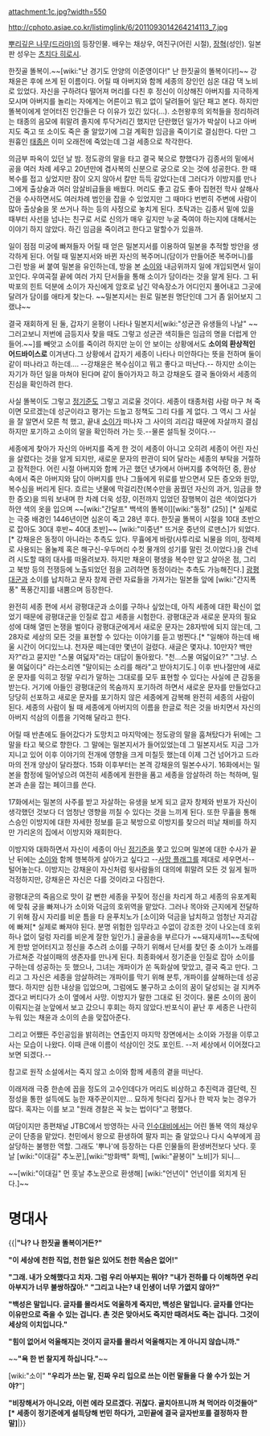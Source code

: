 attachment:1c.jpg?width=550

http://cphoto.asiae.co.kr/listimglink/6/2011093014264214113_7.jpg

[[뿌리깊은 나무(드라마)]]의 등장인물. 배우는 채상우, 여진구(어린 시절), [[장혁]](성인). 일본판 성우는 [[츠치다 히로시]].

한짓골 똘복이.~~[wiki:"난 경기도 안양의 이준영이다!" 난 한짓골의 똘복이다!]~~ 강채윤은 후에 쓰게 된 이름이다. 어릴 때 아버지와 함께 세종의 장인인 심온 대감 댁 노비로 있었다. 자신을 구하려다 떨어져 머리를 다친 후 정신이 이상해진 아버지를 지극하게 모시며 아버지를 놀리는 자에게는 어른이고 뭐고 없이 달려들어 일단 패고 본다. 하지만 똘복이에게 얻어터진 인간들은 다 이유가 있긴 있다(…). 소헌왕후의 외척들을 정리하려는 태종의 음모에 휘말려 졸지에 투닥거리긴 했지만 단란했던 일가가 박살이 나고 아버지도 죽고 또 소이도 죽은 줄 알았기에 그걸 계획한 임금을 죽이기로 결심한다. 다만 그 원흉인 [[태종]]은 이미 오래전에 죽었는데 그걸 세종으로 착각한다.

의금부 파옥이 있던 날 밤. 정도광의 말을 타고 결국 북으로 향했다가 김종서의 밑에서 공을 여러 차례 세우고 20년만에 겸사복의 신분으로 궁으로 오는 것에 성공한다. 한 때 복수를 접고 싶었지만 잠이 오지 않아서 칼만 득득 갈았다는데 그러다가 이방지를 만나 그에게 출상술과 여러 암살비급들을 배웠다. 머리도 좋고 감도 좋아 집현전 학사 살해사건을 수사하면서도 여러차례 범인을 잡을 수 있었지만 그 때마다 번번히 주변에 사람이 많아 출상술을 못 쓰거나 하는 등의 사정으로 놓치게 된다.
초탁과는 김종서 밑에 있을 때부터 사선을 넘나는 친구로 서로 신의가 매우 깊지만 누굴 죽여야 하는지에 대해서는 이야기 하지 않았다. 하긴 임금을 죽이려고 한다고 말할수가 있을까.
 
일이 점점 미궁에 빠져들자 어릴 때 얻은 밀본지서를 이용하여 밀본을 추적할 방안을 생각하게 된다. 어릴 때 밀본지서와 바뀐 자신의 복주머니(담이가 만들어준 복주머니)를 그린 방을 써 붙여 밀본을 유인하는데, 방을 본 [[소이]]와 내금위까지 일에 개입되면서 일이 꼬인다. 우여곡절 끝에 여러 가지 단서들을 통해 소이가 담이라는 것을 알게 된다. 그 뒤 박포의 힌트 덕분에 소이가 자신에게 암호로 남긴 약속장소가 어디인지 풀어내고 그곳에 달려가 담이를 애타게 찾는다. ~~밀본지서는 원로 밀본원 명단인데 그거 좀 읽어보지 그랬냐~~

결국 재회하게 된 둘, 갑자기 윤평이 나타나 밀본지서[wiki:"성균관 유생들의 나날" ~~그러고보니 저번에 금등지사 찾을 때도 그렇고 성균관 색히들은 임금의 명을 더럽게 안들어.~~]를 빼앗고 소이를 죽이려 하지만 눈이 안 보이는 상황에서도 '''소이의 환상적인 어드바이스로''' 이겨낸다.그 상황에서 갑자기 세종이 나타나 미안하다는 뜻을 전하며 둘이 같이 떠나라고 하는데…. --강채윤은 복수심이고 뭐고 좋다고 떠난다.-- 하지만 소이는 자기가 하던 일을 마쳐야 된다며 같이 돌아가자고 하고 강채윤도 결국 돌아와서 세종의 진심을 확인하려 한다.

사실 똘복이도 그렇고 [[정기준]]도 그렇고 괴로울 것이다. 세종이 태종처럼 사람 마구 쳐 죽이면 모르겠는데 성군이라고 평가는 드높고 정책도 그리 다를 게 없다. 그 역시 그 사실을 잘 알면서 모른 척 했고, 끝내 [[소이]]가 떠나자 그 사이의 괴리감 때문에 자살까지 결심하지만 포기하고 소이의 말을 확인하러 가는 듯.--물론 설득될 것이다.--

세종에게 찾아가 자신의 아버지를 죽게 한 것이 세종이 아니고 오히려 세종이 어린 자신을 살렸다는 것을 알게 되지만, 새로운 문자의 판관이 되어 달라는 세종의 부탁을 거절하고 잠적한다. 어린 시절 아버지와 함께 가곤 했던 냇가에서 아버지를 추억하던 중, 환상 속에서 죽은 아버지와 담이 아버지를 만나 그들에게 위로를 받으면서 모든 증오와 원망, 복수심을 버리게 된다. 흐르는 냇물에 막걸리잔(복수만을 꿈꿨던 자신의 과거, 임금을 향한 증오)을 띄워 보내며 한 차례 더욱 성장, 이전까지 입었던 잠행복이 검은 색이었다가 하얀 색의 옷을 입으며 ~~[wiki:"간달프" 백색의 똘복이][wiki:"동정" (25)] [* 실제로는 극중 배경인 1446년이면 심온이 죽고 28년 후다. 한짓골 똘복이 시절을 10대 초반으로 잡아도 30대 후반~ 40대 초반]~~ [wiki:"미중년" 뜨거운 중년의 로맨스]가 되었다.[* 강채윤은 동정이 아니라는 추측도 있다. 무휼에게 바랑(사투리로 뇌물을 의미, 정력제로 사용되는 올눌제 혹은 해구신-우두머리 수컷 물개의 성기를 말린 것.이었다.)을 건네려 시도할 때의 대사를 떠올려보자. 하지만 채윤이 평생을 복수만 알고 살아온 점, 그리고 북방 등의 전쟁등에 노출되었던 점을 고려하면 동정이라는 추측도 가능해진다.] [[광평대군]]과 소이를 납치하고 문자 창제 관련 자료들을 가져가는 밀본들 앞에 [wiki:"간지폭풍" 폭풍간지]를 내뿜으며 등장한다.

완전히 세종 편에 서서 광평대군과 소이를 구하나 싶었는데, 아직 세종에 대한 확신이 없었기 때문에 광평대군을 인질로 잡고 세종을 시험한다. 광평대군과 새로운 문자의 필요성에 대해 열띤 논쟁을 벌이다 광평대군에게서 새로운 문자는 28자밖에 되지 않는데, 그 28자로 세상의 모든 것을 표현할 수 있다는 이야기를 듣고 벙찐다.[* "일해야 하는데 배울 시간이 어디있느냐. 천자문 떼는데만 몇년이 걸렸다. 새글은 몇자냐. 10만자? 백만자?"라고 묻지만 "스물 여덟자"라는 대답이 돌아왔다. "천...스물 여덟이요?" "그냥. 스물 여덟이다" 라는소리엔 "말이되는 소리를 해라"고 받아치기도.] 이후 반나절만에 새로운 문자를 익히고 정말 우리가 말하는 그대로를 모두 표현할 수 있다는 사실에 큰 감동을 받는다. 거기에 아들인 광평대군의 목숨까지 포기하려 하면서 새로운 문자를 만들었다고 당당히 선포하고 새로운 문자를 포기하지 않은 세종에게 감복해 완전히 세종의 사람이 된다. 세종의 사람이 될 때 세종에게 아버지의 이름을 한글로 적은 것을 바치면서 자신의 아버지 석삼의 이름을 기억해 달라고 한다. 

어릴 때 반촌에도 들어갔다가 도망치고 마지막에는 정도광의 말을 훔쳐탔다가 뒤에는 그 말을 타고 북으로 향한다. 그 말에는 밀본지서가 들어있었는데 그 밀본지서도 지금 그가 지니고 있어 이후 이야기의 전개에 영향을 크게 미칠듯 했는데 이제 그건 넘어가고 드라마의 전개 양상이 달라졌다. 15화 이후부터는 본격 강채윤의 밀본수사기. 16화에서는 밀본을 함정에 밀어넣으려 여전히 세종에게 원한을 품고 세종을 암살하려 하는 척하며, 밀본과 손을 잡는 페이크를 쓴다.

17화에서는 밀본의 사주를 받고 자살하는 유생을 보게 되고 글자 창제와 반포가 자신이 생각했던 것보다 더 엄청난 영향을 끼칠 수 있다는 것을 느끼게 된다. 또한 무휼을 통해 스승인 이방지에 대한 자세한 정보를 듣고 북방으로 이방지를 찾으러 떠날 채비를 하지만 가리온의 집에서 이방지와 재회한다.

이방지와 대화하면서 자신이 세종이 아닌 [[정기준]]을 쫓고 있으며 밀본에 대한 수사가 끝난 뒤에는 [[소이]]와 함께 행복하게 살아가고 싶다고 --[[사망 플래그]]를 제대로 세우면서-- 털어놓는다. 이방지는 강채윤이 자신처럼 윗사람들의 대의에 휘말려 모든 것 잃게 될까 걱정하지만, 강채윤은 자신은 다를 것이라고 다짐한다. 

광평대군의 죽음으로 맛이 갈 뻔한 세종을 꾸짖어 정신을 차리게 하고 세종의 유포계획에 맞춰 궁을 빠져나가 소이와 덕금의 호위역을 맡았다. 그러나 목야와 근지에게 전달하기 위해 잠시 자리를 비운 틈을 타 윤푸치노가 [소이]와 덕금을 납치하고 엄청난 자괴감에 빠져[* 실제로 빠져야 된다. 분명 위험한 임무라고 수없이 강조한 것이 나오는데 호위하나 없이 덜렁 자리를 비운게 잘한 일인가.] 골골송을 부르다가 ~~돼지새끼1~~초탁에게 한방 얻어터지고 정신을 추스려 소이를 구하기 위해서 단서를 찾던 중 소이가 노래를 가르쳐준 각설이패의 생존자를 만나게 된다. 최종화에서 정기준을 인질로 잡아 소이를 구하는데 성공하는 듯 했으나, 그녀는 개파이가 쏜 독화살에 맞았고, 결국 죽고 만다. 그리고 그 자신은 세종을 암살하려는 개파이를 막기 위해 분투, 개파이를 살해하는데 성공했다. 하지만 심한 내상을 입었으며, 그럼에도 불구하고 소이의 꿈이 달성되는 걸 지켜주겠다고 버티다가 소이 옆에서 사망. 이방지가 말한 그대로 된 것이다. 물론 소이의 꿈이 이뤄지는걸 눈앞에서 보고 갔으니 후회는 하지 않았다.반포식이 끝난 후 세종은 나란히 누워 있는 채윤과 소이의 손을 맞잡아준다. 

그리고 어쨌든 주인공임을 밝히려는 연출인지 마지막 장면에서는 소이와 가정을 이루고 사는 모습이 나왔다. 이때 큰애 이름이 석삼이인 것도 포인트. --저 세상에서 이어졌다고 보면 되겠다.--

참고로 원작 소설에서는 죽지 않고 소이와 함께 세종의 곁을 떠난다.

이래저래 극중 한손에 꼽을 정도의 고수인데다가 머리도 비상하고 추진력과 결단력, 진정성을 통한 설득에도 능한 재주꾼이지만... 묘하게 헛다리 짚거나 한 박자 늦는 경우가 많다. 혹자는 이를 보고 "원래 경찰은 꼭 늦는 법이다"고 평했다.

여담이지만 종편채널 JTBC에서 방영하는 사극 [[인수대비]]에서는 어린 똘복 역의 채상우 군이 단종을 맡았다. 천민에서 왕으로 환생하여 팔자 피는 줄 알았으나 다시 숙부에게 끔살당하는 불행한 역할. 그래도 '뿌나'에 등장하는 다른 인물들의 환생버전보다 낫다. 훗날 [wiki:"이대길" 추노꾼],[wiki:"방화백" 화백], [wiki:"끝봉이" 노비]가 되니...

~~[wiki:"이대길" 먼 훗날 추노꾼으로 환생해] [wiki:"언년이" 언년이를 외치게 된다.]~~

= 명대사 =
{{|'''"나? 나 한짓골 똘복이거든?"'''

'''"이 세상에 천한 직업, 천한 일은 있어도 천한 목숨은 없어!"'''

'''"그래. 내가 오해했다고 치자. 그럼 우리 아부지는 뭐야?'''
'''"내가 전하를 다 이해하면 우리 아부지가 너무 불쌍하잖아."'''
'''"그리고 나는? 내 인생이 너무 가엾지 않아?"'''

'''"백성은 말입니다. 글자를 몰라서도 억울하게 죽지만, 백성은 말입니다. 글자를 안다는 이유만으로 죽을 수 있는 겁니다. 촌 것은 맞아서도 죽지만 때려서도 죽는 겁니다. 그것이 세상의 이치입니다."'''

'''"힘이 없어서 억울해지는 것이지 글자를 몰라서 억울해지는 게 아니지 않습니까."'''

~~'''"욕 한 번 찰지게 하십니다."'''~~

[wiki:"소이" '''"우리가 쓰는 말, 진짜 우리 입으로 쓰는 이런 말들을 다 쓸 수가 있는 거야?'''"]

'''"비장해서가 아니오라, 이런 에라 모르겠다. 귀찮다. 골치아프니까 쳐 먹어라 이것들아"[* 세종이 정기준에게 설득당해 번민 하다가, 고민끝에 결국 글자반포를 결정하자 한 말]'''|}}
